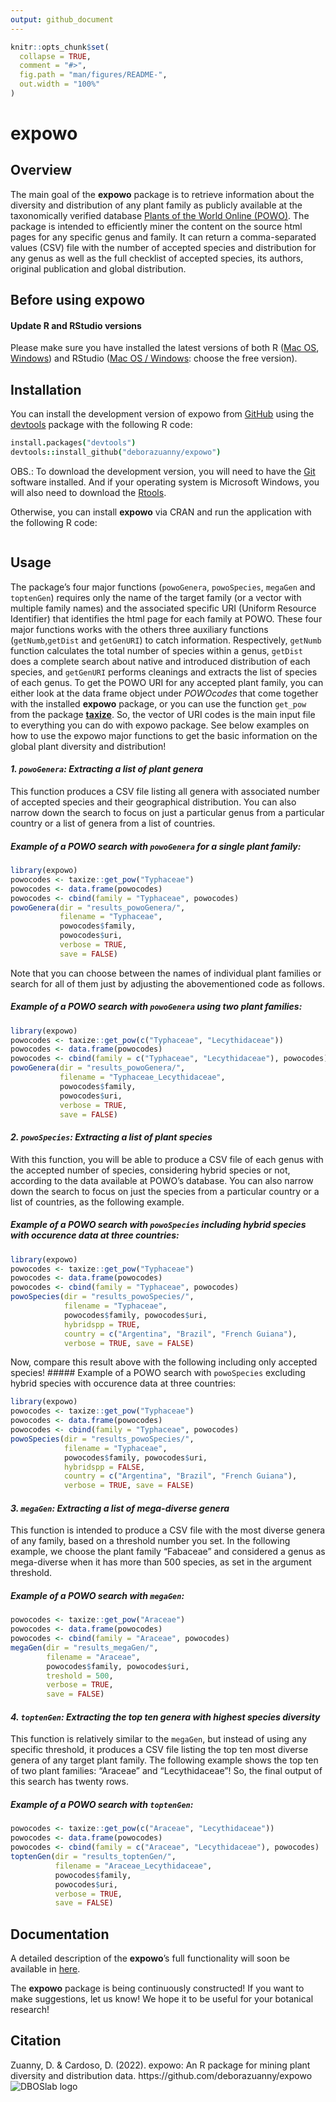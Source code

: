 ```yaml
---
output: github_document
---
```


<!-- README.md is generated from README.Rmd. Please edit that file -->

```r
knitr::opts_chunk$set(
  collapse = TRUE,
  comment = "#>",
  fig.path = "man/figures/README-",
  out.width = "100%"
)
```

# expowo

<!-- badges: start -->
<!-- badges: end -->

## Overview

The main goal of the __expowo__ package is to retrieve information about the 
diversity and distribution of any plant family as publicly available at the 
taxonomically verified database [Plants of the World Online (POWO)](https://powo.science.kew.org).
The package is intended to efficiently miner the content on the source html pages
for any specific genus and family. It can return a comma-separated values (CSV) 
file with the number of accepted species and distribution for any genus as well 
as the full checklist of accepted species, its authors, original publication 
and global distribution.


## Before using __expowo__

#### Update R and RStudio versions
Please make sure you have installed the latest versions of both R (<a href= "https://cran.r-project.org/bin/macosx/" target="_blank">Mac OS</a>, <a href= "https://cran.r-project.org/bin/windows/base/" target="_blank">Windows</a>) and RStudio (<a href= "https://www.rstudio.com/products/rstudio/download/" target="_blank">Mac OS /  Windows</a>: choose the free version).


## Installation

You can install the development version of expowo from [GitHub](https://github.com/) 
using the [devtools](https://github.com/r-lib/devtools) package with the following 
R code:

``` coffee
install.packages("devtools")
devtools::install_github("deborazuanny/expowo")
```
OBS.: To download the development version, you will need to have the [Git](http://git-scm.com/) software installed. And if your operating system is Microsoft Windows, you will 
also need to download the [Rtools](http://cran.r-project.org/bin/windows/Rtools/).

Otherwise, you can install __expowo__ via CRAN and run the application with the 
following R code:

``` coffee
```


## Usage

The package's four major functions (`powoGenera`, `powoSpecies`, `megaGen` and 
`toptenGen`) requires only the name of the target family (or a vector with multiple 
family names) and the associated specific URI (Uniform Resource Identifier) that 
identifies the html page for each family at POWO. These four major functions works 
with the others three auxiliary functions (`getNumb`,`getDist` and `getGenURI`)
to catch information. Respectively, `getNumb` function calculates the total number
of species within a genus, `getDist` does a complete search about native and introduced 
distribution of each species, and `getGenURI` performs cleanings and extracts the
list of species of each genus. To get the POWO URI for any accepted plant family, 
you can either look at the data frame object under *POWOcodes* that come together 
with the installed __expowo__ package, or you can use the function `get_pow` from 
the package [__taxize__](https://github.com/ropensci/taxize). So, the vector of URI 
codes is the main input file to everything you can do with expowo package. See 
below examples on how to use the expowo major functions to get the basic 
information on the global plant diversity and distribution!

#### _1. `powoGenera`: Extracting a list of plant genera_

This function produces a CSV file listing all genera with associated number of 
accepted species and their geographical distribution. You can also narrow 
down the search to focus on just a particular genus from a particular country or
a list of genera from a list of countries.

##### Example of a POWO search with `powoGenera` for a single plant family:
``` r
library(expowo)
powocodes <- taxize::get_pow("Typhaceae")
powocodes <- data.frame(powocodes)
powocodes <- cbind(family = "Typhaceae", powocodes)
powoGenera(dir = "results_powoGenera/",
           filename = "Typhaceae",
           powocodes$family,
           powocodes$uri,
           verbose = TRUE,
           save = FALSE)
```

Note that you can choose between the names of individual plant families or search 
for all of them just by adjusting the abovementioned code as follows.

##### Example of a POWO search with `powoGenera` using two plant families:
```r
library(expowo)
powocodes <- taxize::get_pow(c("Typhaceae", "Lecythidaceae"))
powocodes <- data.frame(powocodes)
powocodes <- cbind(family = c("Typhaceae", "Lecythidaceae"), powocodes)
powoGenera(dir = "results_powoGenera/",
           filename = "Typhaceae_Lecythidaceae",
           powocodes$family,
           powocodes$uri,
           verbose = TRUE,
           save = FALSE)
```


#### _2. `powoSpecies`: Extracting a list of plant species_

With this function, you will be able to produce a CSV file of each genus with 
the accepted number of species, considering hybrid species or not, according to 
the data available at POWO's database. You can also narrow down the search to 
focus on just the species from a particular country or a list of countries, as 
the following example.

##### Example of a POWO search with `powoSpecies` including hybrid species with occurence data at three countries:

```r
library(expowo)
powocodes <- taxize::get_pow("Typhaceae")
powocodes <- data.frame(powocodes)
powocodes <- cbind(family = "Typhaceae", powocodes)
powoSpecies(dir = "results_powoSpecies/",
            filename = "Typhaceae",
            powocodes$family, powocodes$uri,
            hybridspp = TRUE,
            country = c("Argentina", "Brazil", "French Guiana"),
            verbose = TRUE, save = FALSE)
```

Now, compare this result above with the following including only accepted species! 
##### Example of a POWO search with `powoSpecies` excluding hybrid species  with occurence data at three countries:

```r
library(expowo)
powocodes <- taxize::get_pow("Typhaceae")
powocodes <- data.frame(powocodes)
powocodes <- cbind(family = "Typhaceae", powocodes)
powoSpecies(dir = "results_powoSpecies/",
            filename = "Typhaceae",
            powocodes$family, powocodes$uri,
            hybridspp = FALSE,
            country = c("Argentina", "Brazil", "French Guiana"),
            verbose = TRUE, save = FALSE)
```

#### _3. `megaGen`: Extracting a list of mega-diverse genera_

This function is intended to produce a CSV file with the most diverse genera of 
any family, based on a threshold number you set. In the following example, we 
choose the plant family "Fabaceae" and considered a genus as mega-diverse 
when it has more than 500 species, as set in the argument threshold.

##### Example of a POWO search with `megaGen`:
``` r
powocodes <- taxize::get_pow("Araceae")
powocodes <- data.frame(powocodes)
powocodes <- cbind(family = "Araceae", powocodes)
megaGen(dir = "results_megaGen/",
        filename = "Araceae",
        powocodes$family, powocodes$uri,
        treshold = 500,
        verbose = TRUE,
        save = FALSE)
```


#### _4. `toptenGen`: Extracting the top ten genera with highest species diversity_

This function is relatively similar to the `megaGen`, but instead of using any 
specific threshold, it produces a CSV file listing the top ten most diverse genera
of any target plant family. The following example shows the top ten of two plant 
families: "Araceae" and "Lecythidaceae"! So, the final output of this search 
has twenty rows.

##### Example of a POWO search with `toptenGen`:

```r
powocodes <- taxize::get_pow(c("Araceae", "Lecythidaceae"))
powocodes <- data.frame(powocodes)
powocodes <- cbind(family = c("Araceae", "Lecythidaceae"), powocodes)
toptenGen(dir = "results_toptenGen/",
          filename = "Araceae_Lecythidaceae",
          powocodes$family,
          powocodes$uri,
          verbose = TRUE,
          save = FALSE)
```


## Documentation
A detailed description of the __expowo__'s full functionality will soon be available in [here](https://github.com/deborazuanny/expowo/tree/main/vignettes/).

The __expowo__ package is being continuously constructed! If you want to make 
suggestions, let us know! We hope it to be useful for your botanical research!

## Citation
Zuanny, D. & Cardoso, D. (2022). expowo: An R package for mining plant diversity and distribution data. https://github.com/deborazuanny/expowo
![DBOSlab logo](vignettes/DBOSlab_logo.png)
